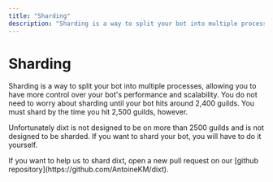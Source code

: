 ```yaml
---
title: "Sharding"
description: "Sharding is a way to split your bot into multiple processes, allowing you to have more control over your bot's performance and scalability."
---
```



# Sharding

Sharding is a way to split your bot into multiple processes, allowing you to have more control over your bot's performance and scalability.
You do not need to worry about sharding until your bot hits around 2,400 guilds. You must shard by the time you hit 2,500 guilds, however.

Unfortunately dixt is not designed to be on more than 2500 guilds and is not designed to be sharded. If you want to shard your bot, you will have to do it yourself.

<Callout>
  If you want to help us to shard dixt, open a new pull request on our [github repository](https://github.com/AntoineKM/dixt).
</Callout>